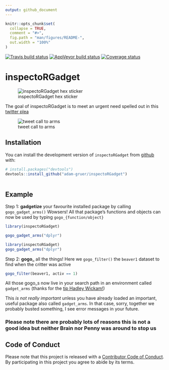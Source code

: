```yaml
---
output: github_document
---
```


<!-- README.md is generated from README.Rmd. Please edit that file -->

```r
knitr::opts_chunk$set(
  collapse = TRUE,
  comment = "#>",
  fig.path = "man/figures/README-",
  out.width = "100%"
)
```
[![Travis build status](https://travis-ci.org/adam-gruer/inspectoRGadget.svg?branch=master)](https://travis-ci.org/adam-gruer/inspectoRGadget)
[![AppVeyor build status](https://ci.appveyor.com/api/projects/status/github/adam-gruer/inspectoRGadget?branch=master&svg=true)](https://ci.appveyor.com/project/adam-gruer/inspectoRGadget)
[![Coverage status](https://codecov.io/gh/adam-gruer/inspectoRGadget/branch/master/graph/badge.svg)](https://codecov.io/github/adam-gruer/inspectoRGadget?branch=master)

# inspectoRGadget
![inspectoRGadget hex sticker](inst/figures/inspectoRGadget.png "Package hex sticker")


The goal of inspectoRGadget is to meet an urgent need spelled out in this [twitter plea](https://twitter.com/CausalKathy/status/999091807937028096)

![tweet call to arms](inst/screenshots/tweet_inspo.png "The tweet that started it all")

## Installation

You can install the development version of `inspectoRGadget` from [github](https://www.github.com) with:

``` r
# install.packages("devtools")
devtools::install_github("adam-gruer/inspectoRGadget")
 
```

## Example

Step 1: **gadgetize** your favourite installed package by calling `gogo_gadget_arms()`
  Wowsers!  All that package's functions and objects can now be used by typing
  `gogo_{function/object}`
```r
library(inspectoRGadget)

gogo_gadget_arms("dplyr")
```
  
```r
library(inspectoRGadget)
gogo_gadget_arms("dplyr")
```

Step 2: **gogo_** all the things!
  Here we `gogo_filter()` the `beaver1` dataset to find when the critter was active
```r
gogo_filter(beaver1, activ == 1)
```

All those gogo_s now live in your search path in an environment called `gadget_arms`
(thanks for the [tip Hadley Wickam!](https://github.com/adam-gruer/inspectoRGadget/issues/2))

This _is not really important_ unless you have already loaded an important,
useful package also called `gadget_arms`. In that case, sorry, together we probably busted 
something, I see error messages in your future. 


### **Please note there are probably lots of reasons this is not a good idea but neither Brain nor Penny was around to stop us**

## Code of Conduct

Please note that this project is released with a [Contributor Code of Conduct](CODE_OF_CONDUCT.md).
By participating in this project you agree to abide by its terms.


